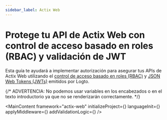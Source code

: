```yaml
---
sidebar_label: Actix Web
---
```




# Protege tu API de Actix Web con control de acceso basado en roles (RBAC) y validación de JWT

Esta guía te ayudará a implementar autorización para asegurar tus APIs de Actix Web utilizando el [control de acceso basado en roles (RBAC)](/authorization/role-based-access-control) y [JSON Web Tokens (JWTs)](https://auth.wiki/jwt) emitidos por Logto.

{/* ADVERTENCIA: No podemos usar variables en los encabezados o en el texto introductorio ya que no se renderizarán correctamente. */}

<MainContent
  framework="actix-web"
  initializeProject={<InitProject />}
  languageInit={<Init />}
  applyMiddleware={<ApplyMiddleware />}
  addValidationLogic={<AddValidationLogic framework="actix-web" />}
/>
